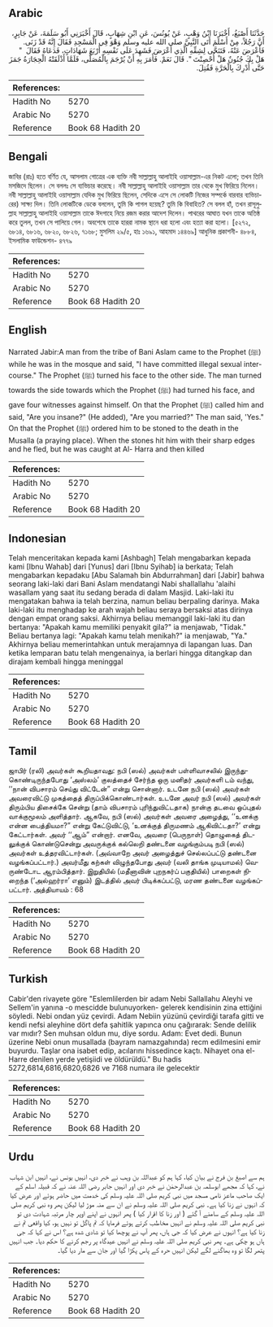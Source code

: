 ## Arabic


<div dir="rtl" lang="ar" style={{fontSize:'larger',backgroundColor:'#f8f9fa',padding:20}}>
حَدَّثَنَا أَصْبَغُ، أَخْبَرَنَا ابْنُ وَهْبٍ، عَنْ يُونُسَ، عَنِ ابْنِ شِهَابٍ، قَالَ أَخْبَرَنِي أَبُو سَلَمَةَ، عَنْ جَابِرٍ، أَنَّ رَجُلاً، مِنْ أَسْلَمَ أَتَى النَّبِيَّ صلى الله عليه وسلم وَهْوَ فِي الْمَسْجِدِ فَقَالَ إِنَّهُ قَدْ زَنَى‏.‏ فَأَعْرَضَ عَنْهُ، فَتَنَحَّى لِشِقِّهِ الَّذِي أَعْرَضَ فَشَهِدَ عَلَى نَفْسِهِ أَرْبَعَ شَهَادَاتٍ، فَدَعَاهُ فَقَالَ ‏ "‏ هَلْ بِكَ جُنُونٌ هَلْ أُحْصِنْتَ ‏"‏‏.‏ قَالَ نَعَمْ‏.‏ فَأَمَرَ بِهِ أَنْ يُرْجَمَ بِالْمُصَلَّى، فَلَمَّا أَذْلَقَتْهُ الْحِجَارَةُ جَمَزَ حَتَّى أُدْرِكَ بِالْحَرَّةِ فَقُتِلَ‏.‏
</div>
<div style={{backgroundColor:'#f8f9fa',padding:20, marginBottom: 10}}><table> <thead> <tr> <th>References:</th> <th></th> </tr> </thead> <tbody><tr><td>Hadith No</td><td>5270</td></tr><tr><td>Arabic No</td><td>5270</td></tr><tr><td>Reference</td><td>Book 68 Hadith 20</td></tr></tbody></table></div>

## Bengali


<div dir="ltr" lang="bn" style={{fontSize:'larger',backgroundColor:'#f8f9fa',padding:20}}>
জাবির (রাঃ) হতে বর্ণিত যে, আসলাম গোত্রের এক ব্যক্তি নবী সাল্লাল্লাহু আলাইহি ওয়াসাল্লাম-এর নিকট এলো; তখন তিনি মসজিদে ছিলেন। সে বললঃ সে ব্যভিচার করেছে। নবী সাল্লাল্লাহু আলাইহি ওয়াসাল্লাম তার থেকে মুখ ফিরিয়ে নিলেন। নবী সাল্লাল্লাহু আলাইহি ওয়াসাল্লাম যেদিক মুখ ফিরিয়ে ছিলেন, সেদিকে এসে সে লোকটি নিজের সম্পর্কে বারবার ব্যভিচারের) সাক্ষ্য দিল। তিনি লোকটিকে ডেকে বললেন, তুমি কি পাগল হয়েছ? তুমি কি বিবাহিত? সে বলল হাঁ, তখন রাসূলুল্লাহ সাল্লাল্লাহু আলাইহি ওয়াসাল্লাম তাকে ঈদগাহে নিয়ে রজম করার আদেশ দিলেন। পাথরের আঘাত যখন তাকে অতিষ্ঠ করে তুলল, তখন সে পালিয়ে গেল। অবশেষে তাকে হাররা নামক স্থানে ধরা হলো এবং হত্যা করা হলো। [৫২৭২, ৬৮১৪, ৬৮১৬, ৬৮২০, ৬৮২৬, ৭১৬৮; মুসলিম ২৯/৫, হাঃ ১৬৯১, আহমাদ ১৪৪৬৯] আধুনিক প্রকাশনী- ৪৮৮৪, ইসলামিক ফাউন্ডেশন- ৪৭৭৯
</div>
<div style={{backgroundColor:'#f8f9fa',padding:20, marginBottom: 10}}><table> <thead> <tr> <th>References:</th> <th></th> </tr> </thead> <tbody><tr><td>Hadith No</td><td>5270</td></tr><tr><td>Arabic No</td><td>5270</td></tr><tr><td>Reference</td><td>Book 68 Hadith 20</td></tr></tbody></table></div>

## English


<div dir="ltr" lang="en" style={{fontSize:'larger',backgroundColor:'#f8f9fa',padding:20}}>
Narrated Jabir:A man from the tribe of Bani Aslam came to the Prophet (ﷺ) while he was in the mosque and said, "I have committed illegal sexual intercourse." The Prophet (ﷺ) turned his face to the other side. The man turned towards the side towards which the Prophet (ﷺ) had turned his face, and gave four witnesses against himself. On that the Prophet (ﷺ) called him and said, "Are you insane?" (He added), "Are you married?" The man said, 'Yes." On that the Prophet (ﷺ) ordered him to be stoned to the death in the Musalla (a praying place). When the stones hit him with their sharp edges and he fled, but he was caught at Al- Harra and then killed
</div>
<div style={{backgroundColor:'#f8f9fa',padding:20, marginBottom: 10}}><table> <thead> <tr> <th>References:</th> <th></th> </tr> </thead> <tbody><tr><td>Hadith No</td><td>5270</td></tr><tr><td>Arabic No</td><td>5270</td></tr><tr><td>Reference</td><td>Book 68 Hadith 20</td></tr></tbody></table></div>

## Indonesian


<div dir="ltr" lang="id" style={{fontSize:'larger',backgroundColor:'#f8f9fa',padding:20}}>
Telah menceritakan kepada kami [Ashbagh] Telah mengabarkan kepada kami [Ibnu Wahab] dari [Yunus] dari [Ibnu Syihab] ia berkata; Telah mengabarkan kepadaku [Abu Salamah bin Abdurrahman] dari [Jabir] bahwa seorang laki-laki dari Bani Aslam mendatangi Nabi shallallahu 'alaihi wasallam yang saat itu sedang berada di dalam Masjid. Laki-laki itu mengatakan bahwa ia telah berzina, namun beliau berpaling darinya. Maka laki-laki itu menghadap ke arah wajah beliau seraya bersaksi atas dirinya dengan empat orang saksi. Akhirnya beliau memanggil laki-laki itu dan bertanya: "Apakah kamu memiliki penyakit gila?" ia menjawab, "Tidak." Beliau bertanya lagi: "Apakah kamu telah menikah?" ia menjawab, "Ya." Akhirnya beliau memerintahkan untuk merajamnya di lapangan luas. Dan ketika lemparan batu telah mengenainya, ia berlari hingga ditangkap dan dirajam kembali hingga meninggal
</div>
<div style={{backgroundColor:'#f8f9fa',padding:20, marginBottom: 10}}><table> <thead> <tr> <th>References:</th> <th></th> </tr> </thead> <tbody><tr><td>Hadith No</td><td>5270</td></tr><tr><td>Arabic No</td><td>5270</td></tr><tr><td>Reference</td><td>Book 68 Hadith 20</td></tr></tbody></table></div>

## Tamil


<div dir="ltr" lang="ta" style={{fontSize:'larger',backgroundColor:'#f8f9fa',padding:20}}>
ஜாபிர் (ரலி) அவர்கள் கூறியதாவது: நபி (ஸல்) அவர்கள் பள்ளிவாசலில் இருந்துகொண்டிருந்தபோது ‘அஸ்லம்’ குலத்தைச் சேர்ந்த ஒரு மனிதர் அவர்களி டம் வந்து, ‘‘நான் விபசாரம் செய்து விட்டேன்” என்று சொன்னார். உடனே நபி (ஸல்) அவர்கள் அவரைவிட்டு முகத்தைத் திருப்பிக்கொண்டார்கள். உடனே அவர் நபி (ஸல்) அவர்கள் திரும்பிய திசைக்கே சென்று (தாம் விபசாரம் புரிந்துவிட்டதாக) நான்கு தடவை ஒப்புதல் வாக்குமூலம் அளித்தார். ஆகவே, நபி (ஸல்) அவர்கள் அவரை அழைத்து, ‘‘உனக்கு என்ன பைத்தியமா?” என்று கேட்டுவிட்டு, ‘உனக்குத் திருமணம் ஆகிவிட்டதா?’ என்று கேட்டார்கள். அவர் ‘‘ஆம்” என்றார். எனவே, அவரை (பெருநாள்) தொழுகைத் திடலுக்குக் கொண்டுசென்று அவருக்குக் கல்லெறி தண்டனை வழங்கும்படி நபி (ஸல்) அவர்கள் உத்தரவிட்டார்கள். (அவ்வாறே அவர் அழைத்துச் செல்லப்பட்டு தண்டனை வழங்கப்பட்டார்.) அவர்மீது கற்கள் விழுந்தபோது அவர் (வலி தாங்க முடியாமல்) வெருண்டோட ஆரம்பித்தார். இறுதியில் (மதீனாவின் புறநகர்ப் பகுதியில்) பாறைகள் நிறைந்த (‘அல்ஹர்ரா’ எனும்) இடத்தில் அவர் பிடிக்கப்பட்டு, மரண தண்டனை வழங்கப்பட்டார். அத்தியாயம் : 68
</div>
<div style={{backgroundColor:'#f8f9fa',padding:20, marginBottom: 10}}><table> <thead> <tr> <th>References:</th> <th></th> </tr> </thead> <tbody><tr><td>Hadith No</td><td>5270</td></tr><tr><td>Arabic No</td><td>5270</td></tr><tr><td>Reference</td><td>Book 68 Hadith 20</td></tr></tbody></table></div>

## Turkish


<div dir="ltr" lang="tr" style={{fontSize:'larger',backgroundColor:'#f8f9fa',padding:20}}>
Cabir'den rivayete göre "Eslemlilerden bir adam Nebi Sallallahu Aleyhi ve Sellem'in yanına -o mescidde bulunuyorken- gelerek kendisinin zina ettiğini söyledi. Nebi ondan yüz çevirdi. Adam Nebiin yüzünü çevirdiği tarafa gitti ve kendi nefsi aleyhine dört defa şahitlik yapınca onu çağırarak: Sende delilik var mıdır? Sen muhsan oldun mu, diye sordu. Adam: Evet dedi. Bunun üzerine Nebi onun musallada (bayram namazgahında) recm edilmesini emir buyurdu. Taşlar ona isabet edip, acılarını hissedince kaçtı. Nihayet ona el-Harre denilen yerde yetişiidi ve öldürüldü." Bu hadis 5272,6814,6816,6820,6826 ve 7168 numara ile gelecektir
</div>
<div style={{backgroundColor:'#f8f9fa',padding:20, marginBottom: 10}}><table> <thead> <tr> <th>References:</th> <th></th> </tr> </thead> <tbody><tr><td>Hadith No</td><td>5270</td></tr><tr><td>Arabic No</td><td>5270</td></tr><tr><td>Reference</td><td>Book 68 Hadith 20</td></tr></tbody></table></div>

## Urdu


<div dir="rtl" lang="ur" style={{fontSize:'larger',backgroundColor:'#f8f9fa',padding:20}}>
ہم سے اصبغ بن فرج نے بیان کیا، کہا ہم کو عبداللہ بن وہب نے خبر دی، انہیں یونس نے، انہیں ابن شہاب نے، کہا کہ مجھے ابوسلمہ بن عبدالرحمٰن نے خبر دی اور انہیں جابر رضی اللہ عنہ نے کہ قبیلہ اسلم کے ایک صاحب ماعز نامی مسجد میں نبی کریم صلی اللہ علیہ وسلم کی خدمت میں حاضر ہوئے اور عرض کیا کہ انہوں نے زنا کیا ہے۔ نبی کریم صلی اللہ علیہ وسلم نے ان سے منہ موڑ لیا لیکن پھر وہ نبی کریم صلی اللہ علیہ وسلم کے سامنے آ گئے ( اور زنا کا اقرار کیا ) پھر انہوں نے اپنے اوپر چار مرتبہ شہادت دی تو نبی کریم صلی اللہ علیہ وسلم نے انہیں مخاطب کرتے ہوئے فرمایا کہ تم پاگل تو نہیں ہو، کیا واقعی تم نے زنا کیا ہے؟ انہوں نے عرض کیا کہ جی ہاں، پھر آپ نے پوچھا کیا تو شادی شدہ ہے؟ اس نے کہا کہ جی ہاں ہو چکی ہے۔ پھر نبی کریم صلی اللہ علیہ وسلم نے انہیں عیدگاہ پر رجم کرنے کا حکم دیا۔ جب انہیں پتھر لگا تو وہ بھاگنے لگے لیکن انہیں حرہ کے پاس پکڑا گیا اور جان سے مار دیا گیا۔
</div>
<div style={{backgroundColor:'#f8f9fa',padding:20, marginBottom: 10}}><table> <thead> <tr> <th>References:</th> <th></th> </tr> </thead> <tbody><tr><td>Hadith No</td><td>5270</td></tr><tr><td>Arabic No</td><td>5270</td></tr><tr><td>Reference</td><td>Book 68 Hadith 20</td></tr></tbody></table></div>